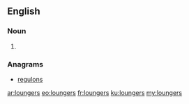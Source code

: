 ==English==

===Noun===
{{head|en|plural}}

# {{plural of|lounger|lang=en|nocat=1}}

===Anagrams===
* [[regulons#English|regulons]]

[[ar:loungers]]
[[eo:loungers]]
[[fr:loungers]]
[[ku:loungers]]
[[my:loungers]]